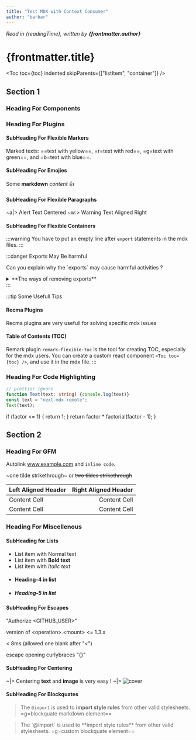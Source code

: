 ```yaml
---
title: "Test MDX with Context Consumer"
author: "barbar"
---
```



_Read in {readingTime}, written by **{frontmatter.author}**_

# {frontmatter.title}

<Toc toc={toc} indented skipParents={["listItem", "container"]} />

## Section 1

### Heading For Components

<Hello name={props.foo} />

<CountButton />

<ContextConsumer />

<Bar enabled={frontmatter.enableImports} />

<Dynamic />

### Heading For Plugins

#### SubHeading For Flexible Markers

Marked texts: ==text with yellow==, =r=text with red==, =g=text with green==, and =b=text with blue==.

#### SubHeading For Emojies

Some **markdown** _content_ :+1:

#### SubHeading For Flexible Paragraphs

~a|> Alert Text Centered
~w:> Warning Text Aligned Right

#### SubHeading For Flexible Containers

:::warning 
You have to put an empty line after `export` statements in the mdx files.
:::

:::danger Exports May Be harmful
<p>Can you explain why the `exports` may cause harmful activities ?</p>
<details>
  <summary>**The ways of removing exports**</summary>
  + We can add `disableExports` option to remove all `export` statements (no option yet)
  + You can use a custom `recma` plugin to remove all exports other than default,
  but the declarations stay and work in the mdx (needs a recma plugin)
  <p>_What do you think about that?_</p>
</details>
:::

:::tip Some Usefull Tips
#### Recma Plugins
Recma plugins are very usefull for solving specific mdx issues
#### Table of Contents (TOC)
Remark plugin `remark-flexible-toc` is the tool for creating TOC, especially for the mdx users.
You can create a custom react component `<Toc toc={toc} />`, and use it in the mdx file.
:::

### Heading For Code Highlighting

```typescript:demo.ts
// prettier-ignore
function Text(text: string) {console.log(text)}
const text = "next-mdx-remote";
Text(text);
```

  if (factor <= 1) {
    return 1;
  }
  return factor * factorial(factor - 1);
}

## Section 2

### Heading For GFM

Autolink www.example.com and `inline code`.

~one tilde strikethrough~ or ~~two tildes strikethrough~~

| Left Aligned Header  | Right Aligned Header |
| :------------------- | -------------------: |
| Content Cell         | Content Cell         |
| Content Cell         | Content Cell         |

### Heading For Miscellenous

#### SubHeading for Lists

+ List item with Normal text
+ List item with **Bold text**
+ List item with *Italic text*
+ #### Heading-4 in list
+ ##### Heading-5 in list

#### SubHeading For Escapes

"Authorize \<GITHUB_USER>"

version of \<operation>.\<mount> \<= 1.3.x

< 8ms (allowed one blank after "\<")

escape opening curlybraces "\{}"

#### SubHeading For Centering

~|> Centering **text** and **image** is very easy !
~|> <Image src="/images/cover.png" alt="cover" width={180} height={40} />

#### SubHeading For Blockquates

> The `@import` is used to **import style rules** from other valid stylesheets.
> <span>=g=blockquate markdown element==</span>

<BlockQuote>
  The `@import` is used to **import style rules** from other valid stylesheets.
  <span>=g=custom blockquate element==</span>
</BlockQuote>

